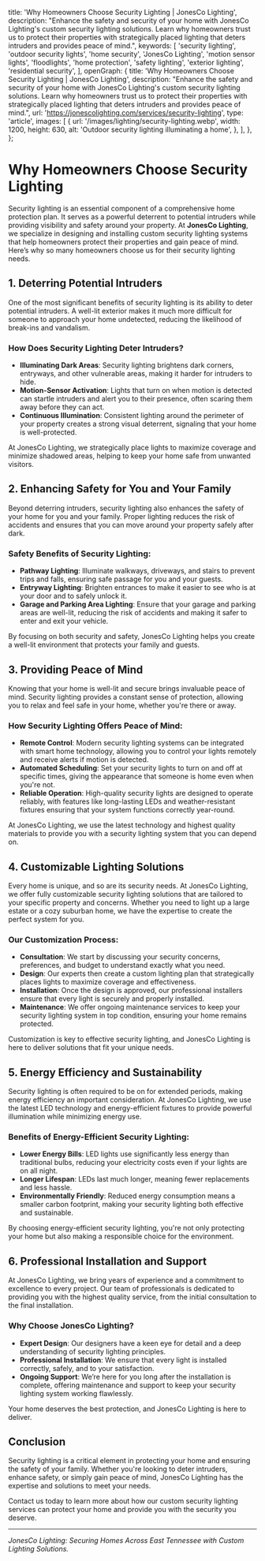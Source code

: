   title: 'Why Homeowners Choose Security Lighting | JonesCo Lighting',
  description:
    "Enhance the safety and security of your home with JonesCo Lighting's custom security lighting solutions. Learn why homeowners trust us to protect their properties with strategically placed lighting that deters intruders and provides peace of mind.",
  keywords: [
    'security lighting',
    'outdoor security lights',
    'home security',
    'JonesCo Lighting',
    'motion sensor lights',
    'floodlights',
    'home protection',
    'safety lighting',
    'exterior lighting',
    'residential security',
  ],
  openGraph: {
    title: 'Why Homeowners Choose Security Lighting | JonesCo Lighting',
    description:
      "Enhance the safety and security of your home with JonesCo Lighting's custom security lighting solutions. Learn why homeowners trust us to protect their properties with strategically placed lighting that deters intruders and provides peace of mind.",
    url: 'https://jonescolighting.com/services/security-lighting',
    type: 'article',
    images: [
      {
        url: '/images/lighting/security-lighting.webp',
        width: 1200,
        height: 630,
        alt: 'Outdoor security lighting illuminating a home',
      },
    ],
  },
};

# Why Homeowners Choose Security Lighting

Security lighting is an essential component of a comprehensive home protection plan. It serves as a powerful deterrent to potential intruders while providing visibility and safety around your property. At **JonesCo Lighting**, we specialize in designing and installing custom security lighting systems that help homeowners protect their properties and gain peace of mind. Here’s why so many homeowners choose us for their security lighting needs.

## 1. **Deterring Potential Intruders**

One of the most significant benefits of security lighting is its ability to deter potential intruders. A well-lit exterior makes it much more difficult for someone to approach your home undetected, reducing the likelihood of break-ins and vandalism.

### How Does Security Lighting Deter Intruders?
- **Illuminating Dark Areas**: Security lighting brightens dark corners, entryways, and other vulnerable areas, making it harder for intruders to hide.
- **Motion-Sensor Activation**: Lights that turn on when motion is detected can startle intruders and alert you to their presence, often scaring them away before they can act.
- **Continuous Illumination**: Consistent lighting around the perimeter of your property creates a strong visual deterrent, signaling that your home is well-protected.

At JonesCo Lighting, we strategically place lights to maximize coverage and minimize shadowed areas, helping to keep your home safe from unwanted visitors.

## 2. **Enhancing Safety for You and Your Family**

Beyond deterring intruders, security lighting also enhances the safety of your home for you and your family. Proper lighting reduces the risk of accidents and ensures that you can move around your property safely after dark.

### Safety Benefits of Security Lighting:
- **Pathway Lighting**: Illuminate walkways, driveways, and stairs to prevent trips and falls, ensuring safe passage for you and your guests.
- **Entryway Lighting**: Brighten entrances to make it easier to see who is at your door and to safely unlock it.
- **Garage and Parking Area Lighting**: Ensure that your garage and parking areas are well-lit, reducing the risk of accidents and making it safer to enter and exit your vehicle.

By focusing on both security and safety, JonesCo Lighting helps you create a well-lit environment that protects your family and guests.

## 3. **Providing Peace of Mind**

Knowing that your home is well-lit and secure brings invaluable peace of mind. Security lighting provides a constant sense of protection, allowing you to relax and feel safe in your home, whether you're there or away.

### How Security Lighting Offers Peace of Mind:
- **Remote Control**: Modern security lighting systems can be integrated with smart home technology, allowing you to control your lights remotely and receive alerts if motion is detected.
- **Automated Scheduling**: Set your security lights to turn on and off at specific times, giving the appearance that someone is home even when you're not.
- **Reliable Operation**: High-quality security lights are designed to operate reliably, with features like long-lasting LEDs and weather-resistant fixtures ensuring that your system functions correctly year-round.

At JonesCo Lighting, we use the latest technology and highest quality materials to provide you with a security lighting system that you can depend on.

## 4. **Customizable Lighting Solutions**

Every home is unique, and so are its security needs. At JonesCo Lighting, we offer fully customizable security lighting solutions that are tailored to your specific property and concerns. Whether you need to light up a large estate or a cozy suburban home, we have the expertise to create the perfect system for you.

### Our Customization Process:
- **Consultation**: We start by discussing your security concerns, preferences, and budget to understand exactly what you need.
- **Design**: Our experts then create a custom lighting plan that strategically places lights to maximize coverage and effectiveness.
- **Installation**: Once the design is approved, our professional installers ensure that every light is securely and properly installed.
- **Maintenance**: We offer ongoing maintenance services to keep your security lighting system in top condition, ensuring your home remains protected.

Customization is key to effective security lighting, and JonesCo Lighting is here to deliver solutions that fit your unique needs.

## 5. **Energy Efficiency and Sustainability**

Security lighting is often required to be on for extended periods, making energy efficiency an important consideration. At JonesCo Lighting, we use the latest LED technology and energy-efficient fixtures to provide powerful illumination while minimizing energy use.

### Benefits of Energy-Efficient Security Lighting:
- **Lower Energy Bills**: LED lights use significantly less energy than traditional bulbs, reducing your electricity costs even if your lights are on all night.
- **Longer Lifespan**: LEDs last much longer, meaning fewer replacements and less hassle.
- **Environmentally Friendly**: Reduced energy consumption means a smaller carbon footprint, making your security lighting both effective and sustainable.

By choosing energy-efficient security lighting, you're not only protecting your home but also making a responsible choice for the environment.

## 6. **Professional Installation and Support**

At JonesCo Lighting, we bring years of experience and a commitment to excellence to every project. Our team of professionals is dedicated to providing you with the highest quality service, from the initial consultation to the final installation.

### Why Choose JonesCo Lighting?
- **Expert Design**: Our designers have a keen eye for detail and a deep understanding of security lighting principles.
- **Professional Installation**: We ensure that every light is installed correctly, safely, and to your satisfaction.
- **Ongoing Support**: We’re here for you long after the installation is complete, offering maintenance and support to keep your security lighting system working flawlessly.

Your home deserves the best protection, and JonesCo Lighting is here to deliver.

## Conclusion

Security lighting is a critical element in protecting your home and ensuring the safety of your family. Whether you're looking to deter intruders, enhance safety, or simply gain peace of mind, JonesCo Lighting has the expertise and solutions to meet your needs.

Contact us today to learn more about how our custom security lighting services can protect your home and provide you with the security you deserve.

---

*JonesCo Lighting: Securing Homes Across East Tennessee with Custom Lighting Solutions.*
